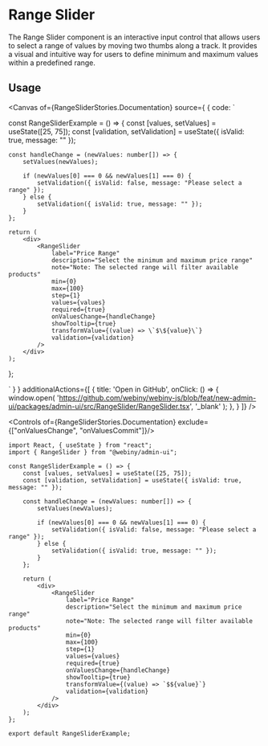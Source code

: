 

<Meta of={RangeSliderStories} />

# Range Slider

The Range Slider component is an interactive input control that allows users to select a range of values by moving two thumbs along a track. It provides a visual and intuitive way for users to define minimum and maximum values within a predefined range.

## Usage

<Canvas of={RangeSliderStories.Documentation} source={ { code: `

const RangeSliderExample = () => {
    const [values, setValues] = useState([25, 75]);
    const [validation, setValidation] = useState({ isValid: true, message: "" });

    const handleChange = (newValues: number[]) => {
        setValues(newValues);

        if (newValues[0] === 0 && newValues[1] === 0) {
            setValidation({ isValid: false, message: "Please select a range" });
        } else {
            setValidation({ isValid: true, message: "" });
        }
    };

    return (
        <div>
            <RangeSlider
                label="Price Range"
                description="Select the minimum and maximum price range"
                note="Note: The selected range will filter available products"
                min={0}
                max={100}
                step={1}
                values={values}
                required={true}
                onValuesChange={handleChange}
                showTooltip={true}
                transformValue={(value) => \`$\${value}\`}
                validation={validation}
            />
        </div>
    );
};


` } }
        additionalActions={[
            {
                title: 'Open in GitHub',
                onClick: () => {
                    window.open(
                        'https://github.com/webiny/webiny-js/blob/feat/new-admin-ui/packages/admin-ui/src/RangeSlider/RangeSlider.tsx',
                        '_blank'
                    );
                },
            }
        ]}
/>

<Controls of={RangeSliderStories.Documentation} exclude={["onValuesChange", "onValuesCommit"]}/>

```tsx
import React, { useState } from "react";
import { RangeSlider } from "@webiny/admin-ui";

const RangeSliderExample = () => {
    const [values, setValues] = useState([25, 75]);
    const [validation, setValidation] = useState({ isValid: true, message: "" });

    const handleChange = (newValues: number[]) => {
        setValues(newValues);

        if (newValues[0] === 0 && newValues[1] === 0) {
            setValidation({ isValid: false, message: "Please select a range" });
        } else {
            setValidation({ isValid: true, message: "" });
        }
    };

    return (
        <div>
            <RangeSlider
                label="Price Range"
                description="Select the minimum and maximum price range"
                note="Note: The selected range will filter available products"
                min={0}
                max={100}
                step={1}
                values={values}
                required={true}
                onValuesChange={handleChange}
                showTooltip={true}
                transformValue={(value) => `$${value}`}
                validation={validation}
            />
        </div>
    );
};

export default RangeSliderExample;
```